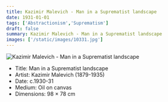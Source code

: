 ```yaml
---
title: Kazimir Malevich - Man in a Suprematist landscape
date: 1931-01-01
tags: ['Abstractionism','Suprematism']
draft: false
summary: Kazimir Malevich - Man in a Suprematist landscape
images: ['/static/images/10331.jpg']
---
```


![Kazimir Malevich - Man in a Suprematist landscape](/static/images/10331.jpg)

* Title: Man in a Suprematist landscape
* Artist: Kazimir Malevich (1879-1935)
* Date: c.1930-31
* Medium: Oil on canvas
* Dimensions: 98 × 78 cm


